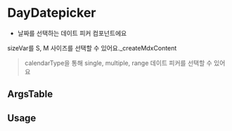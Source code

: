 
<Meta of={DayDatepickerStories} />

# DayDatepicker

- 날짜를 선택하는 데이트 피커 컴포넌트에요

sizeVar를 S, M 사이즈를 선택할 수 있어요._createMdxContent

> calendarType을 통해 single, multiple, range 데이트 피커를 선택할 수 있어요

<Canvas of={DayDatepickerStories.Playground} />


## ArgsTable

<ArgsTable of={DayDatepicker} />

## Usage


